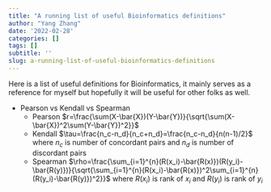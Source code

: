 ```yaml
---
title: "A running list of useful Bioinformatics definitions"
author: "Yang Zhang"
date: '2022-02-28'
categories: []
tags: []
subtitle: ''
slug: a-running-list-of-useful-bioinformatics-definitions
---
```


Here is a list of useful definitions for Bioinformatics, it mainly
serves as a reference for myself but hopefully it will be useful for
other folks as well.

-   Pearson vs Kendall vs Spearman 
    + Pearson 
        $r=\frac{\sum(X-\bar{X})(Y-\bar{Y})}{\sqrt{\sum(X-\bar{X})^2\sum(Y-\bar{Y})^2}}$
    + Kendall
        $\tau=\frac{n_c-n_d}{n_c+n_d}=\frac{n_c-n_d}{n(n-1)/2}$
        where $n_c$ is number of concordant pairs and $n_d$ is number of discordant pairs
    + Spearman
        $\rho=\frac{\sum_{i=1}^{n}(R(x_i)-\bar{R(x)})(R(y_i)-\bar{R(y)})}{\sqrt{\sum_{i=1}^{n}(R(x_i)-\bar{R(x)})^2\sum_{i=1}^{n}(R(y_i)-\bar{R(y)})^2}}$
        where $R(x_i)$ is rank of $x_i$ and $R(y_i)$ is rank of $y_i$
        
        